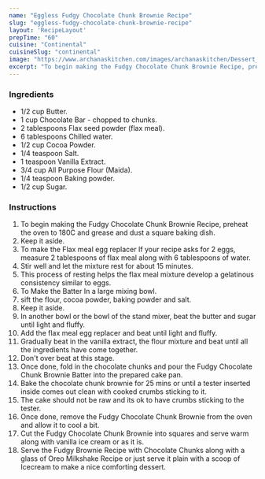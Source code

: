 ---
name: "Eggless Fudgy Chocolate Chunk Brownie Recipe"
slug: "eggless-fudgy-chocolate-chunk-brownie-recipe"
layout: 'RecipeLayout'
prepTime: "60"
cuisine: "Continental"
cuisineSlug: "continental"
image: "https://www.archanaskitchen.com/images/archanaskitchen/Dessert_Cakes/Fudgy_Chocolate_Chunk_Brownie_Recipe_With_Egg_Free_Eggless_Option-1.jpg"
excerpt: "To begin making the Fudgy Chocolate Chunk Brownie Recipe, preheat the oven to 180C and grease and dust a square baking dish"
---

### Ingredients

- 1/2 cup Butter.
- 1 cup Chocolate Bar - chopped to chunks.
- 2 tablespoons Flax seed powder (flax meal).
- 6 tablespoons Chilled water.
- 1/2 cup Cocoa Powder.
- 1/4 teaspoon Salt.
- 1 teaspoon Vanilla Extract.
- 3/4 cup All Purpose Flour (Maida).
- 1/4 teaspoon Baking powder.
- 1/2 cup Sugar.

### Instructions

1. To begin making the Fudgy Chocolate Chunk Brownie Recipe, preheat the oven to 180C and grease and dust a square baking dish.
1. Keep it aside.
1. To make the Flax meal egg replacer If your recipe asks for 2 eggs, measure 2 tablespoons of flax meal along with 6 tablespoons of water.
1. Stir well and let the mixture rest for about 15 minutes.
1. This process of resting helps the flax meal mixture develop a gelatinous consistency similar to eggs.
1. To Make the Batter In a large mixing bowl.
1. sift the flour, cocoa powder, baking powder and salt.
1. Keep it aside.
1. In another bowl or the bowl of the stand mixer, beat the butter and sugar until light and fluffy.
1. Add the flax meal egg replacer and beat until light and fluffy.
1. Gradually beat in the vanilla extract, the flour mixture and beat until all the ingredients have come together.
1. Don't over beat at this stage.
1. Once done, fold in the chocolate chunks and pour the Fudgy Chocolate Chunk Brownie Batter into the prepared cake pan.
1. Bake the chocolate chunk brownie for 25 mins or until a tester inserted inside comes out clean with cooked crumbs sticking to it.
1. The cake should not be raw and its ok to have crumbs sticking to the tester.
1. Once done, remove the Fudgy Chocolate Chunk Brownie from the oven and allow it to cool a bit.
1. Cut the Fudgy Chocolate Chunk Brownie into squares and serve warm along with vanilla ice cream or as it is.
1. Serve the Fudgy Brownie Recipe with Chocolate Chunks along with a glass of Oreo Milkshake Recipe or just serve it plain with a scoop of Icecream to make a nice comforting dessert.
